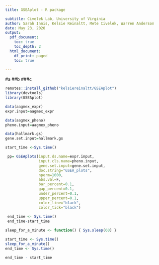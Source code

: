 ```yaml
---
title: GSEAplot - R package

subtitle: Civelek Lab, University of Virginia
author: Sarah Innis, Kelsie Reinaltt, Mete Civelek, Warren Anderson
date: May 23, 2020
output:
  pdf_document:
    toc: true
    toc_depth: 2
  html_document:
    df_print: paged
    toc: true
    
---
```


\pagebreak

#a
##b
###c

```r
remotes::install_github("kelsiereinaltt/GSEAplot")
library(devtools)
library(GSEAplot)

data(aagmex_expr)
expr.input=aagmex_expr

data(aagmex_pheno)
pheno.input=aagmex_pheno

data(hallmark.gs)
gene.set.input=hallmark.gs


```

```r
start_time <-Sys.time()

 pp= GSEAplots(input.ds.name=expr.input,
               input.cls.name=pheno.input,
               gene.set.input=gene.set.input,
               doc.string="GSEA_plots",
               nperm=1000,
               abs.val=F,
               bar_percent=0.1,
               gap_percent=0.1,
               under_percent=0.1,
               upper_percent=0.1,
               color_line="black",
               color_tick="black")
 
 end_time <- Sys.time()
 end_time-start_time

```

```r
sleep_for_a_minute <- function() { Sys.sleep(60) }

start_time <- Sys.time()
sleep_for_a_minute()
end_time <- Sys.time()

end_time - start_time
```



